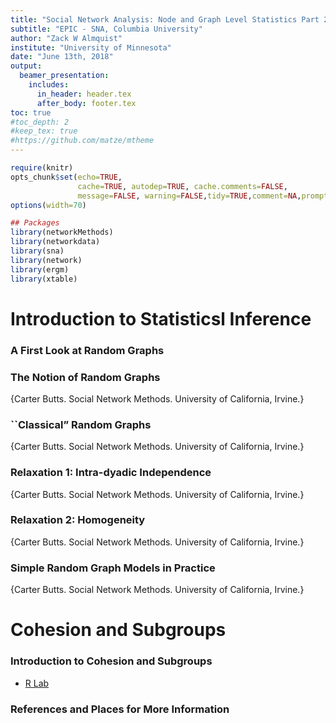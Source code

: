 ```yaml
---
title: "Social Network Analysis: Node and Graph Level Statistics Part 2"
subtitle: "EPIC - SNA, Columbia University"
author: "Zack W Almquist"
institute: "University of Minnesota"
date: "June 13th, 2018"
output: 
  beamer_presentation:
    includes:
      in_header: header.tex
      after_body: footer.tex
toc: true
#toc_depth: 2
#keep_tex: true
#https://github.com/matze/mtheme
---
```


```r
require(knitr)
opts_chunk$set(echo=TRUE,
               cache=TRUE, autodep=TRUE, cache.comments=FALSE,
               message=FALSE, warning=FALSE,tidy=TRUE,comment=NA,prompt=FALSE)
options(width=70)

## Packages
library(networkMethods)
library(networkdata)
library(sna)
library(network)
library(ergm)
library(xtable)
```

# Introduction to Statisticsl Inference

### A First Look at Random Graphs

\begin{itemize}
\item So far, we have been measuring properties of graphs (and modeling their effects)
\item Next step: modeling graphs themselves
\begin{itemize}
\item Long-running and ongoing research area
\item Will crop up repeatedly in the coming weeks
\end{itemize}
\item Today -- a quick introduction to some basic families
\begin{itemize}
\item We'll see some uses of these model families in the next lecture...
\end{itemize}
\end{itemize}

### The Notion of Random Graphs

\begin{itemize}
\item Let $G=(V,E)$ be a graph. If $E$ (and perhaps $V$) is a random set, then $G$ is a random graph
\begin{itemize}
\item Can consider $G$ to be a random variable on some set $G$ of possible graphs (``multinomial" representation)
\item Write probability mass function (pmf) as $\Pr(G=g)$
\end{itemize}
\item Let $Y$ be the adjacency matrix of random graph $G$. Then $Y$ is a random matrix
\begin{itemize}
\item Write graph pmf as $\Pr(Y=y)$
\item $Y_{ij}$ is a binary random variable which indicates the state of the (random) $i,j$ edge
\item $\Pr(Y_{ij}=y_{ij})$ is the (marginal) proability of the $Y_{ij}$ edge state
\end{itemize}
\end{itemize}

\tiny{Carter Butts. Social Network Methods. University of California, Irvine.}

### ``Classical" Random Graphs

\begin{itemize}
\item Two families from the early (mathematical) literature:
\begin{itemize}
\item The ``N,M" family (Erd\"{o}s-R\'{e}nyi, size/density CUG)
\item Let $M_m$ be the maximum number of edges in $G$. Then:
$$\Pr(G=g \; | \; N,M) = {M_m \choose M}^{-1}$$
\item The ``N,p" family (homogeneous Bernoulli graphs)
$$\Pr(G=g \; | \; N,p) = p^{M}(1-p)^{M_m-M}$$
\item Both used as baseline models, but very limited
\begin{itemize}
\item No heterogeneity, (almost) no dependence
\item Starting point for more complex models
\end{itemize}
\end{itemize}
\end{itemize}

\tiny{Carter Butts. Social Network Methods. University of California, Irvine.}

### Relaxation 1: Intra-dyadic Independence

\begin{itemize}
\item First way to build richer models: relax independence
\item Intra-dyadic dependence models
\begin{itemize}
\item Allow for size, density, reciprocity effects
\end{itemize}
\item Two parallel models
\begin{itemize}
\item Dyad census conditioned CUG ($U|MAN$)
\item Let $G$ have fixed dyad census $M,A,N$. Then
$$\Pr(G=g \; | \; M,A,N) = \frac{M!A!N!}{(M+A+N)!}$$
\item Homogeneous dyadic multinomial family $(u|man)$
$$\Pr(G=g \; | \; m,a,n)= m^{M}a^{A}n^{N}$$
\end{itemize}
\end{itemize}

\tiny{Carter Butts. Social Network Methods. University of California, Irvine.}


### Relaxation 2: Homogeneity

\begin{itemize}
\item Second way to build richer models: relax homogeneity in edge probabilities
\item Development for Bernoulli, multinomial cases:
\item Inhomogeneous Bernoulli graph
\begin{itemize}
\item  Let $\Phi \in [0,1]^{N\times N}$ be a parameter matrix, and $B(X=x\; | \; p)$ the Bernoulli pmf.
$$\Pr(G=g \; | \; \Phi) = \prod_{(i,j)} B(Y_{ij}=y_{ij} \; | \; \Phi_{ij})$$
\item Inhomogeneous independent dyad graph
\item Let $\Phi, \Psi \in [0,1]^{N\times N}$ be parameter matrices w/ $\Phi_{ij} + \Psi_{ij} \leq 1$. Then
{\tiny
$$\Pr(G=g\; | \; \Phi,\Psi) = \prod_{(i,j)} \left[ 
 \Phi_{ij} y_{ij}y_{ji} + \Psi_{ij}(y_{ij}(1-y_{ij})+(1-y_{ij}y_{ij})+(1-\Phi_{ij}-\Psi_{ij} )(1-y_{ij})(1-y_{ij})
\right]$$
}
\item Intuitively, $\Phi$ sets the probability of mutuals, and $\Psi$ sets the probability of asymmetrics
\end{itemize}
\end{itemize}

\tiny{Carter Butts. Social Network Methods. University of California, Irvine.}

### Simple Random Graph Models in Practice

\begin{itemize}
\item Models without trivial cross-dyadic dependence still have many uses
\begin{itemize}
\item Baseline models for null hypothesis testing
\item Mathematical tools for exploring the space of graphs
\item Serious data models (in the inhomogeneous case)
\begin{itemize}
\item Start with inhomogenous family, model parameter matrix using greression-like model (see, e.g., {\tt sna::netlogit}) and/or with latent variables (e.g. package {\tt latentnet})
\item Can be extremely effective, if sufficiently strong covariates are available 
\end{itemize}
\item Dyad dependent models are much more complex, but we'll see them later\dots
\end{itemize}
\end{itemize}
\tiny{Carter Butts. Social Network Methods. University of California, Irvine.}

# Cohesion and Subgroups

### Introduction to Cohesion and Subgroups

- [R Lab](Subgroups.html)

### References and Places for More Information {.allowframebreaks}

